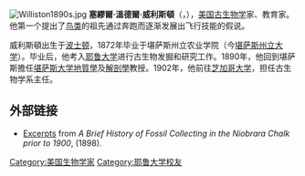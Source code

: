 [[File:Williston1890s.jpg|thumb]]
'''塞繆爾·溫德爾·威利斯頓'''（'''{{lang|en|Samuel Wendell Williston}}'''，{{bd|1851年|7月10日|1918年|8月30日}}），[[美国|美国]][[古生物学|古生物学]]家、教育家。他第一个提出了[[鸟类|鸟类]]的祖先通过奔跑而逐渐发展出飞行技能的假说。

威利斯頓出生于[[波士顿|波士顿]]，1872年毕业于堪萨斯州立农业学院（今[[堪萨斯州立大学|堪萨斯州立大学]]）。毕业后，他考入[[耶鲁大学|耶鲁大学]]进行古生物发掘和研究工作。1890年，他回到堪萨斯擔任[[堪萨斯大学|堪萨斯大学]][[地質學|地質學]]及[[解剖學|解剖學]]教授。1902年，他前往[[芝加哥大学|芝加哥大学]]，担任古生物学系主任。

==外部链接==
*[http://www.oceansofkansas.com/Williston98ad.html Excerpts] {{Wayback|url=http://www.oceansofkansas.com/Williston98ad.html |date=20210118070525 }} from ''A Brief History of Fossil Collecting in the Niobrara Chalk prior to 1900'', (1898).

{{Authority control}}
{{DEFAULTSORT:Williston, Samuel Wendell}}

[[Category:美国生物学家|Category:美国生物学家]]
[[Category:耶鲁大学校友|Category:耶鲁大学校友]]